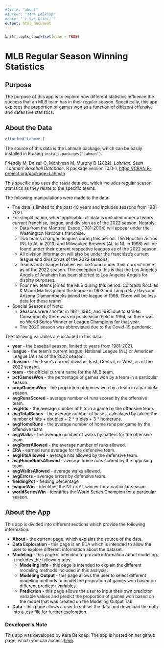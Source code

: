 ```yaml
---
#title: "about"
#author: "Kara Belknap"
#date: "`r Sys.Date()`"
output: html_document
---
```


```r
knitr::opts_chunk$set(echo = TRUE)
```

# MLB Regular Season Winning Statistics

## Purpose

The purpose of this app is to explore how different statistics influence the success that an MLB team has in their regular season. Specifically, this app explores the proportion of games won as a function of different offensive and defensive statistics. 

## About the Data

```r

citation("Lahman")

```

The source of this data is the Lahman package, which can be easily installed in R using `install.packages("Lahman")`. 

Friendly M, Dalzell C, Monkman M, Murphy D (2022). _Lahman: Sean 'Lahman' Baseball Database_. R package
  version 10.0-1, <https://CRAN.R-project.org/package=Lahman>
  
This specific app uses the `Teams` data set, which includes regular season statistics as they relate to the specific teams.

The following manipulations were made to the data:  

  * The data is limited to the past 40 years and includes seasons from 1981-2021.  
  * For simplification, when applicable, all data is included under a team's *current* franchise, league, and division as of the 2022 season. Notably:  
    +  Data from the Montreal Expos (1981-2004) will appear under the Washington Nationals franchise.  
    +  Two teams changed leagues during this period. The Houston Astros (NL to AL in 2013) and Milwaukee Brewers (AL to NL in 1998) will be found under their current respective leagues as of the 2022 season.  
    +  All division information will also be under the franchise's current league and division as of the 2022 seasons.  
    +  Teams that changed names will be found under their *current* name as of the 2022 season. The exception to this is that the Los Angeles Angels of Anaheim has been shorted to Los Angeles Angels for display purposes.  
    +  Four new teams joined the MLB during this period. Colorado Rockies & Miami Marlins joined the league in 1993 and Tampa Bay Rays and Arizona Diamondbacks joined the league in 1998. There will be less data for these teams.  
  * Special Seasons of Note:  
    +  Seasons were shorter in 1981, 1994, and 1995 due to strikes. Consequently there was no postseason held in 1994, so there was no World Series Winner or League Champions for that year.  
    +  The 2020 season was abbreviated due to the Covid-19 pandemic. 
    
The following variables are included in this data:  

  * **year** - the baseball season, limited to years from 1981-2021. 
  * **league** - the team's current league, National League (NL) or American League (AL) as of the 2022 season. 
  * **division** - the team's current division, East, Central, or West, as of the 2022 season.
  * **team** - the official current name for the MLB team.
  * **pctGamesWon** - the percentage of games won by a team in a particular season.
  * **propGamesWon** - the proportion of games won by a team in a particular season.
  * **avgRunsScored** - average number of runs scored by the offensive team.
  * **avgHits** - the average number of hits in a game by the offensive team.
  * **avgTotalBases** - the average number of bases, calculated by taking the number of hits + doubles + 2 * triples + 3 * homeruns.
  * **avgHomeRuns** - the average number of home runs per game by the offensive team.
  * **avgWalks** - the average number of walks by batters for the offensive team.
  * **avgRunsAllowed** - the average number of runs allowed.
  * **ERA** - earned runs average for the defensive team.
  * **avgHitsAllowed** - average hits allowed by the defensive team. 
  * **avgHomeRunsAllowed** - average home runs scored by the opposing team.
  * **avgWalksAllowed** - average walks allowed.
  * **avgErrors** - average errors by defensive team.
  * **fieldingPct** - fiedling percentage
  * **leagueWin** - identifies the NL or AL winner for a particular season. 
  * **worldSeriesWin** - identifies the World Series Champion for a particular season.
  
## About the App

This app is divided into different sections which provide the following information:

  * **About** - the current page, which explains the source of the data. 
  * **Data Exploration** - this page is an EDA which is intended to allow the user to explore different information about the dataset. 
  * **Modeling** - this page is intended to provide information about modeling. It includes the following tabs: 
      * **Modeling Info** - this page is intended to explain the different modeling methods included in this analysis. 
      * **Modeling Output** - this page allows the user to select different modeling methods to model the proportion of games won based on different predictor variables. 
      * **Prediction** - this page allows the user to input their own predictor variable values and predict the proportion of games won based on the model that was created on the Modeling Output Tab. 
  * **Data** - this page allows a user to subset the data and download the data into a .csv file for further exploration.
  
  
### Developer's Note
This app was developed by Kara Belknap. The app is hosted on her github page, which you can access [here](https://github.com/kbelkna/ST558_Final_Project). 
  

      
